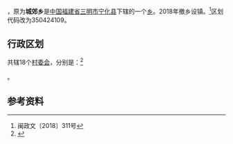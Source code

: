 {{中国乡级行政区|35/04/24/200/000
| 行政区全称 = 城郊乡
| 景观照片文件名 = 
| 景观照片描述 = 
| 汉语拼音 = 
| 通用拼音 = 
| 注音符號 = 
| 其它标音类型1 = 
| 其它标音1 = 
| 其它标音类型2 = 
| 其它标音2 = 
| 其它语言类型1 = 
| 其它语言地名1 = 
| 其它语言类型2 = 
| 其它语言地名2 = 
| 上级行政区 = [[福建省|福建省]][[宁化县|宁化县]]
| 行政区类别 = [[乡|乡]]
| 总面积 = 
| 户籍人口 = 
| 户籍人口年份 = 
| 常住人口 = 
| 常住人口年份 = 
| 人口密度 = 
| 行政区划 = 
| 官方网站 = 
| 政府驻地 = 
| 邮政编码 = 
| 毗邻行政区 = 
| 位置图文件名 = 
| 位置图描述 = 
}}
'''{{PAGENAMEBASE}}'''，原为'''城郊乡'''是[[中华人民共和国|中国]][[福建省|福建省]][[三明市|三明市]][[宁化县|宁化县]]下辖的一个[[乡|乡]]。2018年撤乡设镇。<ref>闽政文〔2018〕311号</ref>区划代码改为350424109。

== 行政区划 ==
{{PAGENAMEBASE}}共辖18个[[村委会|村委会]]，分别是：<ref>{{PRC admin/ref sgc|35/04/24/200/000}}</ref>

{{PRC admin/children|35/04/24/200/000}}。

==参考资料==
{{reflist}}

{{PRC admin/navcat|35/04/24/200/000}}